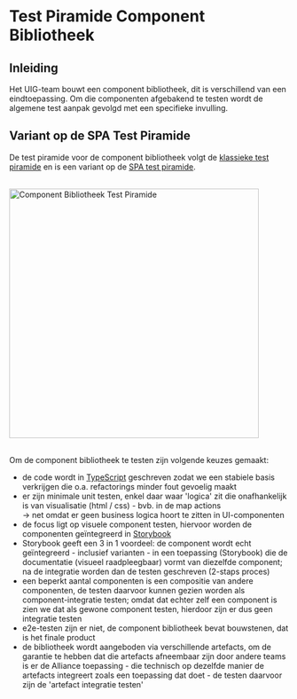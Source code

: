 
<Meta title="Richtlijnen/Testen/Test Piramide Component Bibliotheek"/>

# Test Piramide Component Bibliotheek

## Inleiding

Het UIG-team bouwt een component bibliotheek, dit is verschillend van een eindtoepassing. Om die componenten afgebakend
te testen wordt de algemene test aanpak gevolgd met een specifieke invulling.


## Variant op de SPA Test Piramide

De test piramide voor de component bibliotheek volgt de
[klassieke test piramide](/docs/applicatief-testen-klassieke-test-piramide--documentatie) en is een variant op de
[SPA test piramide](/docs/applicatief-testen-test-piramide-ssr-vs-spa--documentatie).

<br/>
<img src={cbTestPiramide} alt="Component Bibliotheek Test Piramide" height="450px"/>
<br/><br/>

Om de component bibliotheek te testen zijn volgende keuzes gemaakt:

- de code wordt in [TypeScript](https://www.typescriptlang.org/) geschreven zodat we een stabiele basis verkrijgen die
  o.a. refactorings minder fout gevoelig maakt
- er zijn minimale unit testen, enkel daar waar 'logica' zit die onafhankelijk is van visualisatie (html / css) -
  bvb. in de map actions
  <br/>-> net omdat er geen business logica hoort te zitten in UI-componenten
- de focus ligt op visuele component testen, hiervoor worden de componenten geïntegreerd in
  [Storybook](https://storybook.js.org/)
- Storybook geeft een 3 in 1 voordeel: de component wordt echt geïntegreerd - inclusief varianten - in een toepassing
  (Storybook) die de documentatie (visueel raadpleegbaar) vormt van diezelfde component; na de integratie worden dan
  de testen geschreven (2-staps proces)
- een beperkt aantal componenten is een compositie van andere componenten, de testen daarvoor kunnen gezien worden als
  component-integratie testen; omdat dat echter zelf een component is zien we dat als gewone component testen, hierdoor
  zijn er dus geen integratie testen
- e2e-testen zijn er niet, de component bibliotheek bevat bouwstenen, dat is het finale product
- de bibliotheek wordt aangeboden via verschillende artefacts, om de garantie te hebben dat die artefacts afneembaar
  zijn door andere teams is er de Alliance toepassing - die technisch op dezelfde manier de artefacts integreert zoals
  een toepassing dat doet - de testen daarvoor zijn de 'artefact integratie testen'

